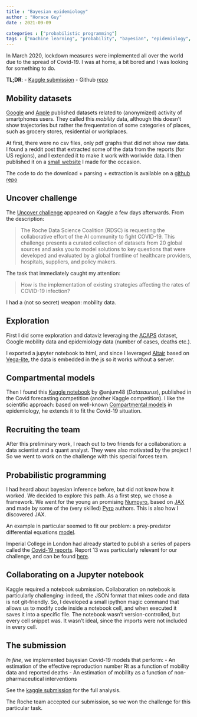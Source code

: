 ```yaml
---
title : "Bayesian epidemiology"
author : "Horace Guy"
date : 2021-09-09

categories : ["probabilistic programming"]
tags : ["machine learning", "probability", "bayesian", "epidemiology", "kaggle", "probabilistic programming"]
---
```


In March 2020, lockdown measures were implemented all over the world due to the spread of Covid-19. I was at home, a bit bored and I was looking for something to do.

__TL;DR__: 
- [Kaggle submission](https://www.kaggle.com/achyrogue/impact-of-interventions-through-mobility-data)
- Github [repo](https://github.com/horaceg/uncover)

## Mobility datasets

[Google](https://www.google.com/covid19/mobility/) and [Apple](https://covid19.apple.com/mobility) published datasets related to (anonymized) activity of smartphones users. They called this _mobility_ data, although this doesn't show trajectories but rather the frequentation of some categories of places, such as grocery stores, residential or workplaces.

At first, there were no csv files, only pdf graphs that did not show raw data. I found a reddit post that extracted some of the data from the reports (for US regions), and I extended it to make it work with worlwide data. I then published it on a [small website](https://covid19-analysis.netlify.app/posts/mobility/) I made for the occasion.

The code to do the download + parsing + extraction is available on a [github repo](https://github.com/horaceg/covid19-analysis/tree/master/mobility)

## Uncover challenge

The [Uncover challenge](https://www.kaggle.com/roche-data-science-coalition/uncover) appeared on Kaggle a few days afterwards. From the description:

> The Roche Data Science Coalition (RDSC) is requesting the collaborative effort of the AI community to fight COVID-19. This challenge presents a curated collection of datasets from 20 global sources and asks you to model solutions to key questions that were developed and evaluated by a global frontline of healthcare providers, hospitals, suppliers, and policy makers. 

The task that immediately caught my attention:

> How is the implementation of existing strategies affecting the rates of COVID-19 infection?

I had a (not so secret) weapon: mobility data.

## Exploration

First I did some exploration and dataviz leveraging the [ACAPS](https://www.acaps.org/covid-19-government-measures-dataset) dataset, Google mobility data and epidemiology data (number of cases, deaths etc.).

I exported a jupyter notebook to html, and since I leveraged [Altair](https://altair-viz.github.io/) based on [Vega-lite](https://vega.github.io/vega-lite/), the data is embedded in the js so it works without a server. 

<!-- Try to interact with the plots in the [exported notebook](/measures_and_rate_explo.html). -->


## Compartmental models

Then I found this [Kaggle notebook](https://www.kaggle.com/anjum48/seir-hcd-model) by @anjum48 (_Datasaurus_), published in the Covid forecasting competition (another Kaggle competition). I like the scientific approach: based on well-known [Compartmental models](https://en.wikipedia.org/wiki/Compartmental_models_in_epidemiology#The_SEIR_model) in epidemiology, he extends it to fit the Covid-19 situation.


## Recruiting the team

After this preliminary work, I reach out to two friends for a collaboration: a data scientist and a quant analyst. They were also motivated by the project ! So we went to work on the challenge with this special forces team.

## Probabilistic programming

I had heard about bayesian inference before, but did not know how it worked. We decided to explore this path. As a first step, we chose a framework. We went for the young an promising [Numpyro](http://num.pyro.ai/en/stable/getting_started.html), based on [JAX](https://github.com/google/jax/) and made by some of the (very skilled) [Pyro](https://pyro.ai/) authors. This is also how I discovered JAX.

An example in particular seemed to fit our problem: a prey-predator differential equations [model](http://num.pyro.ai/en/stable/examples/ode.html).

Imperial College in London had already started to publish a series of papers called the [Covid-19 reports](https://www.imperial.ac.uk/mrc-global-infectious-disease-analysis/covid-19/covid-19-reports/). Report 13 was particularly relevant for our challenge, and can be found [here](https://www.imperial.ac.uk/mrc-global-infectious-disease-analysis/covid-19/report-13-europe-npi-impact/).

## Collaborating on a Jupyter notebook

Kaggle required a notebook submission. Collaboration on notebook is particularly challenging: indeed, the JSON format that mixes code and data is not git-friendly. So, I developed a small ipython magic command that allows us to modify code inside a notebook cell, and when executed it saves it into a specific file. The notebook wasn't version-controlled, but every cell snippet was. It wasn't ideal, since the imports were not included in every cell.

## The submission

_In fine_, we implemented bayesian Covid-19 models that perform:
- An estimation of the effective reproduction number Rt as a function of mobility data and reported deaths
- An estimation of mobility as a function of non-pharmaceutical interventions

See the [kaggle submission](https://www.kaggle.com/achyrogue/impact-of-interventions-through-mobility-data) for the full analysis.

The Roche team accepted our submission, so we won the challenge for this particular task.
